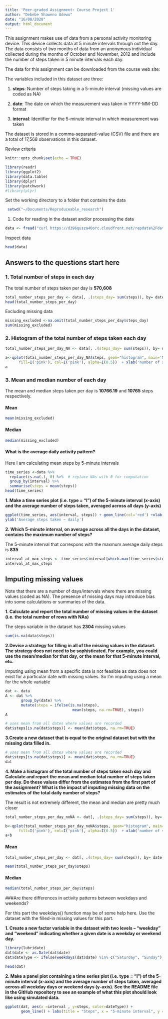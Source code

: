 ```yaml
---
title: 'Peer-graded Assignment: Course Project 1'
author: "Debebe Shaweno Adewo"
date: "16/08/2020"
output: html_document
---
```


This assignment makes use of data from a personal activity monitoring device. This device collects data at 5 minute intervals through out the day. The data consists of two months of data from an anonymous individual collected during the months of October and November, 2012 and include the number of steps taken in 5 minute intervals each day.

The data for this assignment can be downloaded from the course web site:

The variables included in this dataset are three:

1. **steps**: Number of steps taking in a 5-minute interval (missing values are coded as \color{red}{\verb|NA|}NA)

2. **date**: The date on which the measurement was taken in YYYY-MM-DD format

3. **interval**: Identifier for the 5-minute interval in which measurement was taken

The dataset is stored in a comma-separated-value (CSV) file and there are a total of 17,568 observations in this dataset.

Review criteria
```r
knitr::opts_chunk$set(echo = TRUE)
```

```r
library(readr)
library(ggplot2)
library(data.table)
library(dplyr)
library(patchwork)
#library(plyr)

```



Set the working directory to a folder that contains the data

```r
 setwd("~/Documents/Reproduceable_research")
```



1. Code for reading in the dataset and/or processing the data

```r

data <- fread("curl https://d396qusza40orc.cloudfront.net/repdata%2Fdata%2Factivity.zip | funzip")

```
Inspect data

```r

head(data)
```

## **Answers to the questions start here**


### 1. Total number of steps in each day 

The total number of steps taken per day is **570,608**  


```r
total_number_steps_per_day <- data[, .(steps_day= sum(steps)), by= date]
head(total_number_steps_per_day)
```

Excluding missing data

```r
missing_excluded <-na.omit(total_number_steps_per_day$steps_day)
sum(missing_excluded)
```


### 2. Histogram of the total number of steps taken each day

```r

total_number_steps_per_day_NA <- data[, .(steps_day= sum(steps)), by= date]

a<-qplot(total_number_steps_per_day_NA$steps, geom="histogram", main='Number of steps-with NA',
      fill=I('pink'), col=I('pink'), alpha=I(0.5))  + xlab('number of steps') + ylab('density')
a
```

### 3. Mean and median number of   each day 

The mean and median steps taken per day is **10766.19** and **10765** steps respectively.

#### Mean

```r
mean(missing_excluded)
```

#### Median

```r
median(missing_excluded)
```

#### What is the average daily activity pattern?



Here I am calculating mean steps by 5-minute intervals

```r
time_series <-data %>%
  replace(is.na(.), 0) %>%  # replace NAs with 0 for computation
  group_by(interval) %>%
  summarise(steps = mean(steps))
head(time_series)
```

**1. Make a time series plot (i.e. \color{red}{\verb|type = "l"|}type = "l") of the 5-minute interval (x-axis) and the average number of steps taken, averaged across all days (y-axis)**

```r
ggplot(time_series, aes(interval, steps)) + geom_line(col='red') +xlab('5- Minute intervals') + 
ylab('Average steps taken ~ daily')
```


**2. Which 5-minute interval, on average across all the days in the dataset, contains the maximum number of steps?**

The  5-minute interval that correspons with the maxmum average daily steps is **835**

```r
interval_at_max_steps <- time_series$interval[which.max(time_series$steps)]
interval_at_max_steps
```

## Imputing missing values

Note that there are a number of days/intervals where there are missing values (coded as \color{red}{\verb|NA|}NA). The presence of missing days may introduce bias into some calculations or summaries of the data.

**1. Calculate and report the total number of missing values in the dataset (i.e. the total number of rows with \color{red}{\verb|NA|}NAs)**

The steps variable in the dataset has **2304** missing values

```r
sum(is.na(data$steps)) 
```

**2.Devise a strategy for filling in all of the missing values in the dataset. The strategy does not need to be sophisticated. For example, you could use the mean/median for that day, or the mean for that 5-minute interval, etc.**

Imputing using mean from a specific data is not feasible as data does not exist for a particular date with missing values.  So I'm imputing using a mean for the whole variable

```r
dat <- data
A <- dat %>% 
       group_by(date) %>% 
       mutate(steps = ifelse(is.na(steps), 
                              mean(steps, na.rm=TRUE), steps))
A

# uses mean from all dates where values are recorded
dat$steps[is.na(dat$steps)] <- mean(dat$steps, na.rm=TRUE)

```
**3.Create a new dataset that is equal to the original dataset but with the missing data filled in.**

```r
# uses mean from all dates where values are recorded
dat$steps[is.na(dat$steps)] <- mean(dat$steps, na.rm=TRUE)
dat
```
**4. Make a histogram of the total number of steps taken each day and Calculate and report the mean and median total number of steps taken per day. Do these values differ from the estimates from the first part of the assignment? What is the impact of imputing missing data on the estimates of the total daily number of steps?**

The result is not extremely different, the mean and median are pretty much closer


```r
total_number_steps_per_day_noNA <- dat[, .(steps_day= sum(steps)), by= date]

b<-qplot(total_number_steps_per_day_noNA$steps, geom="histogram", main='Number of steps-no NA',
      fill=I('pink'), col=I('pink'), alpha=I(0.5))  + xlab('number of steps') + ylab('density')
a+b
```

#### Mean

```r
total_number_steps_per_day <- dat[, .(steps_day= sum(steps)), by= date]

mean(total_number_steps_per_day$steps)
```

#### Median

```r
median(total_number_steps_per_day$steps)
```

###Are there differences in activity patterns between weekdays and weekends?

For this part the \color{red}{\verb|weekdays()|}weekdays() function may be of some help here. Use the dataset with the filled-in missing values for this part.

**1. Create a new factor variable in the dataset with two levels – “weekday” and “weekend” indicating whether a given date is a weekday or weekend day.**

```r
library(lubridate)
dat$date <- as.Date(dat$date)
dat$dateType <- ifelse(weekdays(dat$date) %in% c("Saturday", "Sunday"), "weekend", "weekday")

head(dat)
```


**2. Make a panel plot containing a time series plot (i.e. \color{red}{\verb|type = "l"|}type = "l") of the 5-minute interval (x-axis) and the average number of steps taken, averaged across all weekday days or weekend days (y-axis). See the README file in the GitHub repository to see an example of what this plot should look like using simulated data.**

```r
ggplot(dat, aes(x =interval , y=steps, color=dateType)) +
       geom_line() + labs(title = "Steps", x = "5-minute interval", y = "Total Number of Steps") +facet_wrap(~ dateType)
```
